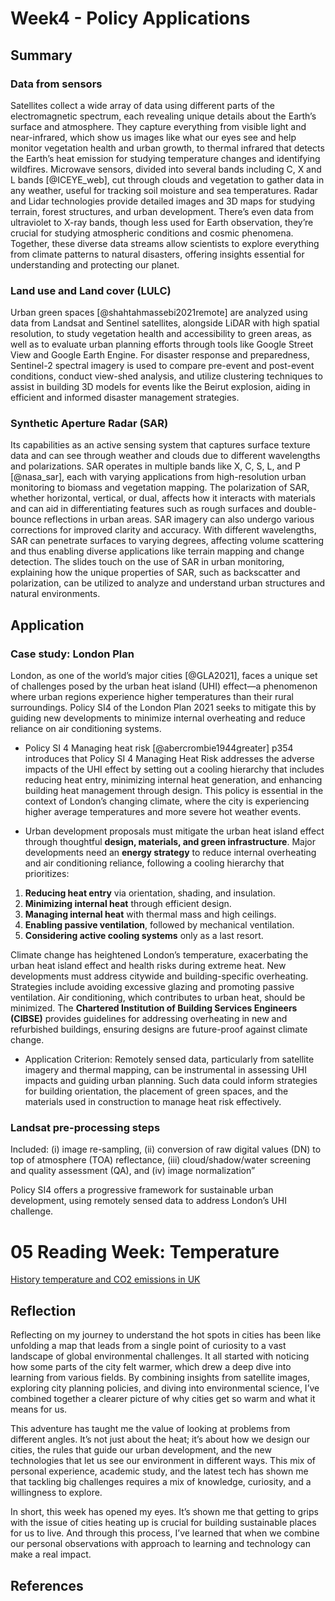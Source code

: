 # Week4 - Policy Applications {.unnumbered}

## Summary

### Data from sensors

Satellites collect a wide array of data using different parts of the electromagnetic spectrum, each revealing unique details about the Earth's surface and atmosphere. They capture everything from visible light and near-infrared, which show us images like what our eyes see and help monitor vegetation health and urban growth, to thermal infrared that detects the Earth's heat emission for studying temperature changes and identifying wildfires. Microwave sensors, divided into several bands including C, X and L bands [@ICEYE_web], cut through clouds and vegetation to gather data in any weather, useful for tracking soil moisture and sea temperatures. Radar and Lidar technologies provide detailed images and 3D maps for studying terrain, forest structures, and urban development. There's even data from ultraviolet to X-ray bands, though less used for Earth observation, they're crucial for studying atmospheric conditions and cosmic phenomena. Together, these diverse data streams allow scientists to explore everything from climate patterns to natural disasters, offering insights essential for understanding and protecting our planet.

### Land use and Land cover (LULC)

Urban green spaces [@shahtahmassebi2021remote] are analyzed using data from Landsat and Sentinel satellites, alongside LiDAR with high spatial resolution, to study vegetation health and accessibility to green areas, as well as to evaluate urban planning efforts through tools like Google Street View and Google Earth Engine. For disaster response and preparedness, Sentinel-2 spectral imagery is used to compare pre-event and post-event conditions, conduct view-shed analysis, and utilize clustering techniques to assist in building 3D models for events like the Beirut explosion, aiding in efficient and informed disaster management strategies.

### Synthetic Aperture Radar (SAR)

Its capabilities as an active sensing system that captures surface texture data and can see through weather and clouds due to different wavelengths and polarizations. SAR operates in multiple bands like X, C, S, L, and P [@nasa_sar], each with varying applications from high-resolution urban monitoring to biomass and vegetation mapping. The polarization of SAR, whether horizontal, vertical, or dual, affects how it interacts with materials and can aid in differentiating features such as rough surfaces and double-bounce reflections in urban areas. SAR imagery can also undergo various corrections for improved clarity and accuracy. With different wavelengths, SAR can penetrate surfaces to varying degrees, affecting volume scattering and thus enabling diverse applications like terrain mapping and change detection. The slides touch on the use of SAR in urban monitoring, explaining how the unique properties of SAR, such as backscatter and polarization, can be utilized to analyze and understand urban structures and natural environments.

## Application

### Case study: London Plan

London, as one of the world's major cities [@GLA2021], faces a unique set of challenges posed by the urban heat island (UHI) effect—a phenomenon where urban regions experience higher temperatures than their rural surroundings. Policy SI4 of the London Plan 2021 seeks to mitigate this by guiding new developments to minimize internal overheating and reduce reliance on air conditioning systems.

-   Policy SI 4 Managing heat risk [@abercrombie1944greater] p354 introduces that Policy SI 4 Managing Heat Risk addresses the adverse impacts of the UHI effect by setting out a cooling hierarchy that includes reducing heat entry, minimizing internal heat generation, and enhancing building heat management through design. This policy is essential in the context of London's changing climate, where the city is experiencing higher average temperatures and more severe hot weather events.

-   Urban development proposals must mitigate the urban heat island effect through thoughtful **design, materials, and green infrastructure**. Major developments need an **energy strategy** to reduce internal overheating and air conditioning reliance, following a cooling hierarchy that prioritizes:

1.  **Reducing heat entry** via orientation, shading, and insulation.
2.  **Minimizing internal heat** through efficient design.
3.  **Managing internal heat** with thermal mass and high ceilings.
4.  **Enabling passive ventilation**, followed by mechanical ventilation.
5.  **Considering active cooling systems** only as a last resort.

Climate change has heightened London's temperature, exacerbating the urban heat island effect and health risks during extreme heat. New developments must address citywide and building-specific overheating. Strategies include avoiding excessive glazing and promoting passive ventilation. Air conditioning, which contributes to urban heat, should be minimized. The **Chartered Institution of Building Services Engineers (CIBSE)** provides guidelines for addressing overheating in new and refurbished buildings, ensuring designs are future-proof against climate change.

-   Application Criterion: Remotely sensed data, particularly from satellite imagery and thermal mapping, can be instrumental in assessing UHI impacts and guiding urban planning. Such data could inform strategies for building orientation, the placement of green spaces, and the materials used in construction to manage heat risk effectively.

### Landsat pre-processing steps

Included: (i) image re-sampling, (ii) conversion of raw digital values (DN) to top of atmosphere (TOA) reflectance, (iii) cloud/shadow/water screening and quality assessment (QA), and (iv) image normalization"

Policy SI4 offers a progressive framework for sustainable urban development, using remotely sensed data to address London's UHI challenge.

# 05 Reading Week: Temperature

[History temperature and CO2 emissions in UK](https://lem-c.github.io/temp_map/)

## Reflection

Reflecting on my journey to understand the hot spots in cities has been like unfolding a map that leads from a single point of curiosity to a vast landscape of global environmental challenges. It all started with noticing how some parts of the city felt warmer, which drew a deep dive into learning from various fields. By combining insights from satellite images, exploring city planning policies, and diving into environmental science, I've combined together a clearer picture of why cities get so warm and what it means for us.

This adventure has taught me the value of looking at problems from different angles. It's not just about the heat; it's about how we design our cities, the rules that guide our urban development, and the new technologies that let us see our environment in different ways. This mix of personal experience, academic study, and the latest tech has shown me that tackling big challenges requires a mix of knowledge, curiosity, and a willingness to explore.

In short, this week has opened my eyes. It's shown me that getting to grips with the issue of cities heating up is crucial for building sustainable places for us to live. And through this process, I've learned that when we combine our personal observations with approach to learning and technology can make a real impact.

## **References**
